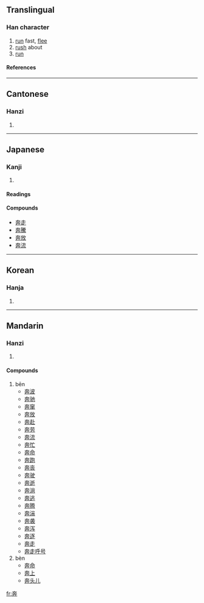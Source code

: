 {{see|犇}}

==Translingual==
===Han character===
{{Han char|rn=37|rad=大|as=06|sn=9|four=4044<sub>4</sub>|canj=大十廿 (KJT)}}
# [[run]] fast, [[flee]]
# [[rush]] about
# [[run]]
====References====
{{Han ref|kx=0252.030|dkj=05921|dj=0513.040|hdz=10533.010|uh=5954|ud=22868|bh=A962|bd=43362}}
----
==Cantonese==
===Hanzi===
{{yue-hanzi|jyut=|y=ban1}}
# {{defn|Cantonese}}
----
==Japanese==
===Kanji===
{{ja-kanji|grade=|rs=大06}}
# {{defn|Japanese}} 
====Readings====
{{ja-readings|on=[[ほん]] (hon)|kun=[[はしる]] (hashiru)}}

====Compounds====
*[[奔走]]
*[[奔騰]]
*[[奔放]]
*[[奔流]]
----
==Korean==
===Hanja===
{{ko-hanja|hangeul=분|rv=bun|mr=pun}}
# {{defn|Korean}}
----
==Mandarin==
===Hanzi===
{{cmn-hanzi|pin=[[bēn]] (ben1), [[bèn]] (ben4)|wg=pen<sup>1</sup>, pen<sup>4</sup>}}
# {{defn|Mandarin}}

====Compounds====
#bēn
#*[[奔波]]
#*[[奔驰]]
#*[[奔窜]]
#*[[奔放]]
#*[[奔赴]]
#*[[奔劳]]
#*[[奔流]]
#*[[奔忙]]
#*[[奔命]]
#*[[奔跑]]
#*[[奔丧]]
#*[[奔驶]]
#*[[奔逝]]
#*[[奔淌]]
#*[[奔逃]]
#*[[奔腾]]
#*[[奔湍]]
#*[[奔袭]]
#*[[奔泻]]
#*[[奔逐]]
#*[[奔走]]
#*[[奔走呼号]]
#bèn
#*[[奔命]]
#*[[奔上]]
#*[[奔头儿]]

[[fr:奔]]